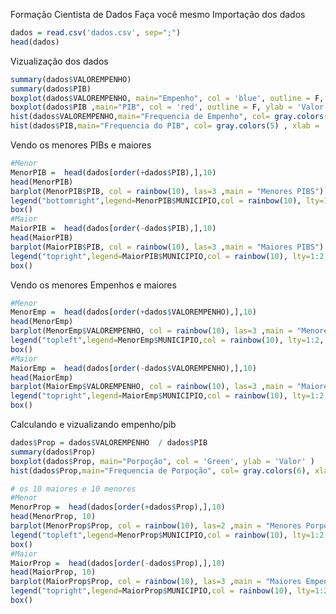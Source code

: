 
Formação Cientista de Dados
Faça você mesmo
Importação dos dados
```{r}
dados = read.csv('dados.csv', sep=";")
head(dados)
```
Vizualização dos dados
```{r}
summary(dados$VALOREMPENHO)
summary(dados$PIB)
boxplot(dados$VALOREMPENHO, main="Empenho", col = 'blue', outline = F, ylab = 'Valor' )
boxplot(dados$PIB ,main="PIB", col = 'red', outline = F, ylab = 'Valor' )
hist(dados$VALOREMPENHO,main="Frequencia de Empenho", col= gray.colors(6), xlab = 'Valor', ylab='Frequencia')
hist(dados$PIB,main="Frequencia do PIB", col= gray.colors(5) , xlab = 'Valor', ylab='Frequencia')
```
Vendo os menores PIBs e maiores
```{r}
#Menor
MenorPIB =  head(dados[order(+dados$PIB),],10)
head(MenorPIB)
barplot(MenorPIB$PIB, col = rainbow(10), las=3 ,main = "Menores PIBS")
legend("bottomright",legend=MenorPIB$MUNICIPIO,col = rainbow(10), lty=1:2, cex=0.5, ncol = 3)
box()
#Maior
MaiorPIB =  head(dados[order(-dados$PIB),],10)
head(MaiorPIB)
barplot(MaiorPIB$PIB, col = rainbow(10), las=3 ,main = "Maiores PIBS")
legend("topright",legend=MaiorPIB$MUNICIPIO,col = rainbow(10), lty=1:2, cex=0.6, ncol = 3)
box()


```
Vendo os menores Empenhos e maiores
```{r}
#Menor
MenorEmp =  head(dados[order(+dados$VALOREMPENHO),],10)
head(MenorEmp)
barplot(MenorEmp$VALOREMPENHO, col = rainbow(10), las=3 ,main = "Menores Empenhos")
legend("topleft",legend=MenorEmp$MUNICIPIO,col = rainbow(10), lty=1:2, cex=0.5, ncol = 3)
box()
#Maior
MaiorEmp =  head(dados[order(-dados$VALOREMPENHO),],10)
head(MaiorEmp)
barplot(MaiorEmp$VALOREMPENHO, col = rainbow(10), las=3 ,main = "Maiores Empenhos")
legend("topright",legend=MaiorEmp$MUNICIPIO,col = rainbow(10), lty=1:2, cex=0.6, ncol = 2)
box()

```
Calculando e vizualizando empenho/pib
```{r}
dados$Prop = dados$VALOREMPENHO  / dados$PIB 
summary(dados$Prop)
boxplot(dados$Prop, main="Porpoção", col = 'Green', ylab = 'Valor' )
hist(dados$Prop,main="Frequencia de Porpoção", col= gray.colors(6), xlab = 'Valor', ylab='Frequencia')

# os 10 maiores e 10 menores
#Menor
MenorProp =  head(dados[order(+dados$Prop),],10)
head(MenorProp, 10)
barplot(MenorProp$Prop, col = rainbow(10), las=2 ,main = "Menores Porpoção")
legend("topleft",legend=MenorProp$MUNICIPIO,col = rainbow(10), lty=1:2, cex=0.5, ncol = 2)
box()
#Maior
MaiorProp =  head(dados[order(-dados$Prop),],10)
head(MaiorProp, 10)
barplot(MaiorProp$Prop, col = rainbow(10), las=3 ,main = "Maiores Empenhos")
legend("topright",legend=MaiorProp$MUNICIPIO,col = rainbow(10), lty=1:2, cex=0.6, ncol = 2)
box()


```

